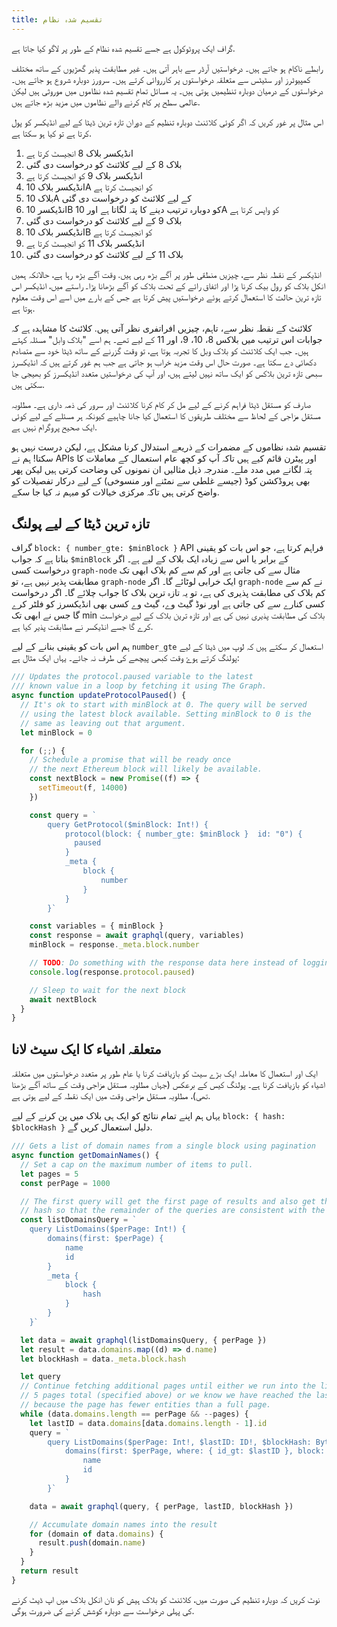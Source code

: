 ```yaml
---
title: تقسیم شدہ نظام
---
```


گراف ایک پروٹوکول ہے جسے تقسیم شدہ نظام کے طور پر لاگو کیا جاتا ہے.

رابطے ناکام ہو جاتے ہیں۔ درخواستیں آرڈر سے باہر آتی ہیں۔ غیر مطابقت پذیر گھڑیوں کے ساتھ مختلف کمپیوٹرز اور سٹیٹس سے متعلقہ درخواستوں پر کارروائی کرتے ہیں۔ سرورز دوبارہ شروع ہو جاتے ہیں۔ درخواستوں کے درمیان دوبارہ تنظیمیں ہوتی ہیں۔ یہ مسائل تمام تقسیم شدہ نظاموں میں موروثی ہیں لیکن عالمی سطح پر کام کرنے والے نظاموں میں مزید بڑھ جاتے ہیں.

اس مثال پر غور کریں کہ اگر کوئی کلائنٹ دوبارہ تنظیم کے دوران تازہ ترین ڈیٹا کے لیے انڈیکسر کو پول کرتا ہے تو کیا ہو سکتا ہے.

1. انڈیکسر بلاک 8 انجیسٹ کرتا ہے
2. بلاک 8 کے لیے کلائنٹ کو درخواست دی گئی
3. انڈیکسر بلاک 9 کو انجیسٹ کرتا ہے
4. انڈیکسر بلاک 10A کو انجیسٹ کرتا ہے
5. بلاک 10A کے لیے کلائنٹ کو درخواست دی گئی
6. انڈیکسر 10B کو دوبارہ ترتیب دینے کا پتہ لگاتا ہے اور 10A کو واپس کرتا ہے
7. بلاک 9 کے لیے کلائنٹ کو درخواست دی گئی
8. انڈیکسر بلاک 10B کو انجیسٹ کرتا ہے
9. انڈیکسر بلاک 11 کو انجیسٹ کرتا ہے
10. بلاک 11 کے لیے کلائنٹ کو درخواست دی گئی

انڈیکسر کے نقطہ نظر سے، چیزیں منطقی طور پر آگے بڑھ رہی ہیں. وقت آگے بڑھ رہا ہے، حالانکہ ہمیں انکل بلاک کو رول بیک کرنا پڑا اور اتفاق رائے کے تحت بلاک کو آگے بڑھانا پڑا۔ راستے میں، انڈیکسر اس تازہ ترین حالت کا استعمال کرتے ہوئے درخواستیں پیش کرتا ہے جس کے بارے میں اسے اس وقت معلوم ہوتا ہے.

کلائنٹ کے نقطہ نظر سے، تاہم، چیزیں افراتفری نظر آتی ہیں. کلائنٹ کا مشاہدہ ہے کہ جوابات اس ترتیب میں بلاکس 8، 10، 9، اور 11 کے لیے تھے۔ ہم اسے "بلاک وابل" مسئلہ کہتے ہیں۔ جب ایک کلائنٹ کو بلاک وبل کا تجربہ ہوتا ہے، تو وقت گزرنے کے ساتھ ڈیٹا خود سے متصادم دکھائی دے سکتا ہے۔ صورت حال اس وقت مزید خراب ہو جاتی ہے جب ہم غور کرتے ہیں کہ انڈیکسرز سبھی تازہ ترین بلاکس کو ایک ساتھ نہیں لیتے ہیں، اور آپ کی درخواستیں متعدد انڈیکسرز کو بھیجی جا سکتی ہیں.

صارف کو مستقل ڈیٹا فراہم کرنے کے لیے مل کر کام کرنا کلائنٹ اور سرور کی ذمہ داری ہے۔ مطلوبہ مستقل مزاجی کے لحاظ سے مختلف طریقوں کا استعمال کیا جانا چاہیے کیونکہ ہر مسئلے کے لیے کوئی ایک صحیح پروگرام نہیں ہے.

تقسیم شدہ نظاموں کے مضمرات کے ذریعے استدلال کرنا مشکل ہے، لیکن درست نہیں ہو سکتا! ہم نے APIs اور پیٹرن قائم کیے ہیں تاکہ آپ کو کچھ عام استعمال کے معاملات کا پتہ لگانے میں مدد ملے۔ مندرجہ ذیل مثالیں ان نمونوں کی وضاحت کرتی ہیں لیکن پھر بھی پروڈکشن کوڈ (جیسے غلطی سے نمٹنے اور منسوخی) کے لیے درکار تفصیلات کو واضح کرتی ہیں تاکہ مرکزی خیالات کو مبہم نہ کیا جا سکے.

## تازہ ترین ڈیٹا کے لیے پولنگ

گراف `block: { number_gte: $minBlock }` API فراہم کرتا ہے، جو اس بات کو یقینی بناتا ہے کہ جواب `$minBlock` کے برابر یا اس سے زیادہ ایک بلاک کے لیے ہے۔ اگر درخواست کسی `graph-node` مثال سے کی جاتی ہے اور کم سے کم بلاک ابھی تک مطابقت پذیر نہیں ہے، تو `graph-node` ایک خرابی لوٹائے گا۔ اگر `graph-node` نے کم سے کم بلاک کی مطابقت پذیری کی ہے، تو یہ تازہ ترین بلاک کا جواب چلائے گا۔ اگر درخواست کسی کنارے سے کی جاتی ہے اور نوڈ گیٹ وے، گیٹ وے کسی بھی انڈیکسرز کو فلٹر کرے گا جس نے ابھی تک min بلاک کی مطابقت پذیری نہیں کی ہے اور تازہ ترین بلاک کے لیے درخواست کرے گا جسے انڈیکسر نے مطابقت پذیر کیا ہے.

ہم اس بات کو یقینی بنانے کے لیے `number_gte` استعمال کر سکتے ہیں کہ لوپ میں ڈیٹا کے لیے پولنگ کرتے ہوۓ وقت کبھی پیچھے کی طرف نہ جائے۔ یہاں ایک مثال ہے:

```javascript
/// Updates the protocol.paused variable to the latest
/// known value in a loop by fetching it using The Graph.
async function updateProtocolPaused() {
  // It's ok to start with minBlock at 0. The query will be served
  // using the latest block available. Setting minBlock to 0 is the
  // same as leaving out that argument.
  let minBlock = 0

  for (;;) {
    // Schedule a promise that will be ready once
    // the next Ethereum block will likely be available.
    const nextBlock = new Promise((f) => {
      setTimeout(f, 14000)
    })

    const query = `
        query GetProtocol($minBlock: Int!) {
            protocol(block: { number_gte: $minBlock }  id: "0") {
              paused
            }
            _meta {
                block {
                    number
                }
            }
        }`

    const variables = { minBlock }
    const response = await graphql(query, variables)
    minBlock = response._meta.block.number

    // TODO: Do something with the response data here instead of logging it.
    console.log(response.protocol.paused)

    // Sleep to wait for the next block
    await nextBlock
  }
}
```

## متعلقہ اشیاء کا ایک سیٹ لانا

ایک اور استعمال کا معاملہ ایک بڑے سیٹ کو بازیافت کرنا یا عام طور پر متعدد درخواستوں میں متعلقہ اشیاء کو بازیافت کرنا ہے۔ پولنگ کیس کے برعکس (جہاں مطلوبہ مستقل مزاجی وقت کے ساتھ آگے بڑھنا تھی)، مطلوبہ مستقل مزاجی وقت میں ایک نقطہ کے لیے ہوتی ہے.

یہاں ہم اپنے تمام نتائج کو ایک ہی بلاک میں پن کرنے کے لیے `block: { hash: $blockHash }` دلیل استعمال کریں گے.

```javascript
/// Gets a list of domain names from a single block using pagination
async function getDomainNames() {
  // Set a cap on the maximum number of items to pull.
  let pages = 5
  const perPage = 1000

  // The first query will get the first page of results and also get the block
  // hash so that the remainder of the queries are consistent with the first.
  const listDomainsQuery = `
    query ListDomains($perPage: Int!) {
        domains(first: $perPage) {
            name
            id
        }
        _meta {
            block {
                hash
            }
        }
    }`

  let data = await graphql(listDomainsQuery, { perPage })
  let result = data.domains.map((d) => d.name)
  let blockHash = data._meta.block.hash

  let query
  // Continue fetching additional pages until either we run into the limit of
  // 5 pages total (specified above) or we know we have reached the last page
  // because the page has fewer entities than a full page.
  while (data.domains.length == perPage && --pages) {
    let lastID = data.domains[data.domains.length - 1].id
    query = `
        query ListDomains($perPage: Int!, $lastID: ID!, $blockHash: Bytes!) {
            domains(first: $perPage, where: { id_gt: $lastID }, block: { hash: $blockHash }) {
                name
                id
            }
        }`

    data = await graphql(query, { perPage, lastID, blockHash })

    // Accumulate domain names into the result
    for (domain of data.domains) {
      result.push(domain.name)
    }
  }
  return result
}
```

نوٹ کریں کہ دوبارہ تنظیم کی صورت میں، کلائنٹ کو بلاک ہیش کو نان انکل بلاک میں اپ ڈیٹ کرنے کی پہلی درخواست سے دوبارہ کوشش کرنے کی ضرورت ہوگی.
